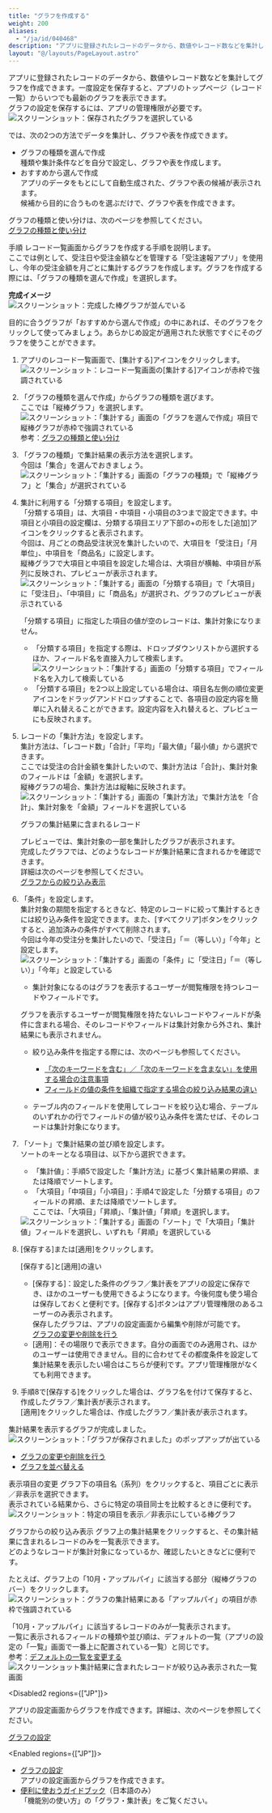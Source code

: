```yaml
---
title: "グラフを作成する"
weight: 200
aliases:
  - "/ja/id/040468"
description: "アプリに登録されたレコードのデータから、数値やレコード数などを集計してグラフを作成する方法を説明しています。"
layout: "@/layouts/PageLayout.astro"
---
```




アプリに登録されたレコードのデータから、数値やレコード数などを集計してグラフを作成できます。一度設定を保存すると、アプリのトップページ（レコード一覧）からいつでも最新のグラフを表示できます。  
グラフの設定を保存するには、アプリの管理権限が必要です。  
<Img src="/k/kintone/img-ja/summarize_details_01.png" alt="スクリーンショット：保存されたグラフを選択している" />

<Kintone />では、次の2つの方法でデータを集計し、グラフや表を作成できます。

* グラフの種類を選んで作成  
  種類や集計条件などを自分で設定し、グラフや表を作成します。
* おすすめから選んで作成  
  アプリのデータをもとにして自動生成された、グラフや表の候補が表示されます。  
  候補から目的に合うものを選ぶだけで、グラフや表を作成できます。

グラフの種類と使い分けは、次のページを参照してください。  
[グラフの種類と使い分け](/k/ja/id/040581.html)

<Heading id="summarize_summarize_details_10">手順</Heading>
レコード一覧画面からグラフを作成する手順を説明します。  
ここでは例として、受注日や受注金額などを管理する「受注速報アプリ」を使用し、今年の受注金額を月ごとに集計するグラフを作成します。グラフを作成する際には、「グラフの種類を選んで作成」を選択します。

**完成イメージ**  
<Img src="/k/kintone/img-ja/summarize_details_02.png" alt="スクリーンショット：完成した棒グラフが並んでいる" />

<Hint>

目的に合うグラフが「おすすめから選んで作成」の中にあれば、そのグラフをクリックして使ってみましょう。あらかじめ設定が適用された状態ですぐにそのグラフを使うことができます。


</Hint>

1. アプリのレコード一覧画面で、[集計する]アイコンをクリックします。
   <Img src="/k/kintone/img-ja/summarize_details_14.png" alt="スクリーンショット：レコード一覧画面の[集計する]アイコンが赤枠で強調されている" />

1. 「グラフの種類を選んで作成」からグラフの種類を選びます。  
  ここでは「縦棒グラフ」を選択します。
   <Img src="/k/kintone/img-ja/summarize_details_03.png" alt="スクリーンショット：「集計する」画面の「グラフを選んで作成」項目で縦棒グラフが赤枠で強調されている" />
  参考：[グラフの種類と使い分け](/k/ja/id/040581.html)

1. 「グラフの種類」で集計結果の表示方法を選択します。  
   今回は「集合」を選んでおきましょう。
   <Img src="/k/kintone/img-ja/summarize_details_07.png" alt="スクリーンショット：「集計する」画面の「グラフの種類」で「縦棒グラフ」と「集合」が選択されている" />

1. 集計に利用する「分類する項目」を設定します。  
   「分類する項目」は、大項目・中項目・小項目の3つまで設定できます。中項目と小項目の設定欄は、分類する項目エリア下部の+の形をした[追加]アイコンをクリックすると表示されます。  
   今回は、月ごとの商品受注状況を集計したいので、大項目を「受注日」「月単位」、中項目を「商品名」に設定します。  
   縦棒グラフで大項目と中項目を設定した場合は、大項目が横軸、中項目が系列に反映され、プレビューが表示されます。  
   <Img src="/k/kintone/img-ja/summarize_details_08.png" alt="スクリーンショット：「集計する」画面の「分類する項目」で「大項目」に「受注日」、「中項目」に「商品名」が選択され、グラフのプレビューが表示されている" />

   <Warning>

   「分類する項目」に指定した項目の値が空のレコードは、集計対象になりません。

   
   </Warning>

   <Hint>

   * 「分類する項目」を指定する際は、ドロップダウンリストから選択するほか、フィールド名を直接入力して検索します。
     <Img src="/k/kintone/img-ja/summarize_details_15.png" alt="スクリーンショット：「集計する」画面の「分類する項目」でフィールド名を入力して検索している" />
   * 「分類する項目」を2つ以上設定している場合は、項目名左側の順位変更アイコンをドラッグアンドドロップすることで、各項目の設定内容を簡単に入れ替えることができます。設定内容を入れ替えると、プレビューにも反映されます。

   
   </Hint>

1. レコードの「集計方法」を設定します。  
   集計方法は、「レコード数」「合計」「平均」「最大値」「最小値」から選択できます。  
   ここでは受注の合計金額を集計したいので、集計方法は「合計」、集計対象のフィールドは「金額」を選択します。  
   縦棒グラフの場合、集計方法は縦軸に反映されます。
   <Img src="/k/kintone/img-ja/summarize_details_04.png" alt="スクリーンショット：「集計する」画面の「集計方法」で集計方法を「合計」、集計対象を「金額」フィールドを選択している" />

   <Hint>
   <Subtitle>グラフの集計結果に含まれるレコード   </Subtitle>

   プレビューでは、集計対象の一部を集計したグラフが表示されます。  
   完成したグラフでは、どのようなレコードが集計結果に含まれるかを確認できます。  
   詳細は次のページを参照してください。  
   [グラフからの絞り込み表示](#summarize_summarize_details_30)

   
   </Hint>

1. 「条件」を設定します。  
   集計対象の期間を指定するときなど、特定のレコードに絞って集計するときには絞り込み条件を設定できます。また、[すべてクリア]ボタンをクリックすると、追加済みの条件がすべて削除されます。  
   今回は今年の受注分を集計したいので、「受注日」「＝（等しい）」「今年」と設定します。  
    <Img src="/k/kintone/img-ja/summarize_details_05.png" alt="スクリーンショット：「集計する」画面の「条件」に「受注日」「＝（等しい）」「今年」と設定している" />

   <Note>


   * 集計対象になるのはグラフを表示するユーザーが閲覧権限を持つレコードやフィールドです。  

   グラフを表示するユーザーが閲覧権限を持たないレコードやフィールドが条件に含まれる場合、そのレコードやフィールドは集計対象から外され、集計結果にも表示されません。

   * 絞り込み条件を指定する際には、次のページも参照してください。  
     * [「次のキーワードを含む」／「次のキーワードを含まない」を使用する場合の注意事項](/k/ja/id/040458.html#app_collectdata_filter_records_20)  
     * [フィールドの値の条件を組織で指定する場合の絞り込み結果の違い](/k/ja/id/040458.html#app_collectdata_filter_records_40)

   * テーブル内のフィールドを使用してレコードを絞り込む場合、テーブルのいずれかの行でフィールドの値が絞り込み条件を満たせば、そのレコードは集計対象になります。

   
   </Note>

1. 「ソート」で集計結果の並び順を設定します。  
   ソートのキーとなる項目は、以下から選択できます。  
   * 「集計値」：手順5で設定した「集計方法」に基づく集計結果の昇順、または降順でソートします。  
   * 「大項目」「中項目」「小項目」：手順4で設定した「分類する項目」のフィールドの昇順、または降順でソートします。  
   ここでは、「大項目」「昇順」、「集計値」「昇順」を選択します。  
   <Img src="/k/kintone/img-ja/summarize_details_06.png" alt="スクリーンショット：「集計する」画面の「ソート」で「大項目」「集計値」フィールドを選択し、いずれも「昇順」を選択している" />

1. [保存する]または[適用]をクリックします。

   <Hint>
   <Subtitle>[保存する]と[適用]の違い   </Subtitle>

   * [保存する]：設定した条件のグラフ／集計表をアプリの設定に保存でき、ほかのユーザーも使用できるようになります。今後何度も使う場合は保存しておくと便利です。[保存する]ボタンはアプリ管理権限のあるユーザーのみ表示されます。  
    保存したグラフは、アプリの設定画面から編集や削除が可能です。  
    [グラフの変更や削除を行う](/k/ja/id/040580.html)  
   * [適用]：その場限りで表示できます。自分の画面でのみ適用され、ほかのユーザーは使用できません。目的に合わせてその都度条件を設定して集計結果を表示したい場合はこちらが便利です。アプリ管理権限がなくても利用できます。  

   
   </Hint>

1. 手順8で[保存する]をクリックした場合は、グラフ名を付けて保存すると、作成したグラフ／集計表が表示されます。  
   [適用]をクリックした場合は、作成したグラフ／集計表が表示されます。

集計結果を表示するグラフが完成しました。
<Img src="/k/kintone/img-ja/summarize_details_10.png" alt="スクリーンショット：「グラフが保存されました」のポップアップが出ている" />

<Reference>

* [グラフの変更や削除を行う](/k/ja/id/040580.html)
* [グラフを並べ替える](/k/ja/id/040583.html)


</Reference>

<Heading id="summarize_summarize_details_20">表示項目の変更</Heading>
グラフ下の項目名（系列）をクリックすると、項目ごとに表示／非表示を選択できます。  
表示されている結果から、さらに特定の項目同士を比較するときに便利です。
<Img src="/k/kintone/img-ja/summarize_details_11.png" alt="スクリーンショット：特定の項目を表示／非表示にしている棒グラフ" />

<Heading id="summarize_summarize_details_30">グラフからの絞り込み表示</Heading>
グラフ上の集計結果をクリックすると、その集計結果に含まれるレコードのみを一覧表示できます。  
どのようなレコードが集計対象になっているか、確認したいときなどに便利です。  

たとえば、グラフ上の「10月・アップルパイ」に該当する部分（縦棒グラフのバー）をクリックします。
<Img src="/k/kintone/img-ja/summarize_details_13.png" alt="スクリーンショット：グラフの集計結果にある「アップルパイ」の項目が赤枠で強調されている" />

「10月・アップルパイ」に該当するレコードのみが一覧表示されます。  
一覧に表示されるフィールドの種類や並び順は、デフォルトの一覧（アプリの設定の「一覧」画面で一番上に配置されている一覧）と同じです。  
参考：[デフォルトの一覧を変更する](/k/ja/id/040607.html)
<Img src="/k/kintone/img-ja/summarize_details_12.png" alt="スクリーンショット集計結果に含まれたレコードが絞り込み表示された一覧画面" />

<Disabled2 regions={["JP"]}>

<Note>


アプリの設定画面からグラフを作成できます。詳細は、次のページを参照してください。  

[グラフの設定](/k/ja/id/040577.html)


</Note>


</Disabled2>

<Enabled regions={["JP"]}>
<Note>

* [グラフの設定](/k/ja/id/040577.html)  
  アプリの設定画面からグラフを作成できます。
* [便利に使おうガイドブック](https://kintone.cybozu.co.jp/material/)（日本語のみ）  
  「機能別の使い方」の「グラフ・集計表」をご覧ください。

</Note>

</Enabled>
